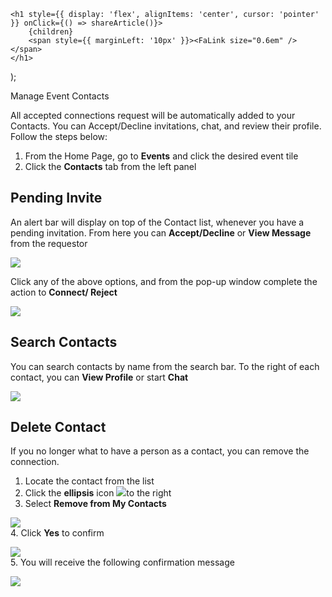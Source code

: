 

    <h1 style={{ display: 'flex', alignItems: 'center', cursor: 'pointer' }} onClick={() => shareArticle()}>
        {children} 
        <span style={{ marginLeft: '10px' }}><FaLink size="0.6em" /></span>
    </h1>
);

<ToastContainer />

<ClickableTitle>Manage Event Contacts</ClickableTitle>




All accepted connections request will be automatically added to your Contacts. You can Accept/Decline invitations, chat, and review their profile. Follow the steps below:


1. From the Home Page, go to **Events** and click the desired event tile   
2. Click the **Contacts** tab from the left panel


## Pending Invite


An alert bar will display on top of the Contact list, whenever you have a pending invitation. From here you can **Accept/Decline** or **View Message** from the requestor


![](../../../resources/article-images/14592920013971-Manage-Event-Contacts_1.png)


Click any of the above options, and from the pop-up window complete the action to **Connect/ Reject** 


![](../../../resources/article-images/14592920013971-Manage-Event-Contacts_2.png)


## Search Contacts


You can search contacts by name from the search bar. To the right of each contact, you can **View Profile** or start **Chat**


**![](../../../resources/article-images/14592920013971-Manage-Event-Contacts_3.png)**


## Delete Contact


If you no longer what to have a person as a contact, you can remove the connection.   
1. Locate the contact from the list   
2. Click the **ellipsis** icon ![](../../../resources/article-images/14592920013971-Manage-Event-Contacts_4.png)to the right   
3. Select **Remove from My Contacts**


![](../../../resources/article-images/14592920013971-Manage-Event-Contacts_5.png)  
4. Click **Yes** to confirm


![](../../../resources/article-images/14592920013971-Manage-Event-Contacts_6.png)   
5. You will receive the following confirmation message


![](../../../resources/article-images/14592920013971-Manage-Event-Contacts_7.png)



